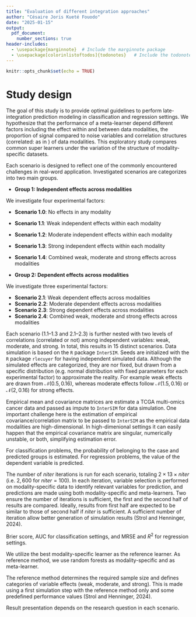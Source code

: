 ```yaml
---
title: "Evaluation of different integration approaches"
author: "Césaire Joris Kueté Fouodo"
date: "2025-01-15"
output: 
  pdf_document:
    number_sections: true
header-includes:
  - \usepackage{marginnote}  # Include the marginnote package
  - \usepackage[colorinlistoftodos]{todonotes}   # Include the todonotes package
---
```


```r
knitr::opts_chunk$set(echo = TRUE)
```

# Study design

\paragraph*{Goal} The goal of this study is to provide optimal guidelines to perform late-integration prediction modeling in classification and regression settings. We hypothesize that the performance of a meta-learner depend different factors including the effect within and between data modalities, the proportion of signal compared to noise variables and correlation structures (correlated: \texttt{yes} \texttt{no} as in \texttt{InterSIM}) of data modalities. \todo{We investigate complete and incomplete cases oder complete cases only? Should we restrict it to classification settings?} This exploratory study compares common super learners \todo{Do we need to tune hyperparameters?} under the variation of the structure of modality-specific datasets. 

\paragraph*{Simulation scenarios} Each scenario is designed to reflect one of the commonly encountered challenges in real-word application. Investigated scenarios are categorizes into two main groups.

- **Group 1: Independent effects across modalities**  

We investigate four experimental factors:

  - **Scenario 1.0**: No effects in any modality  
  - **Scenario 1.1**: Weak independent effects within each modality  
  - **Scenario 1.2**: Moderate independent effects within each modality
  - **Scenario 1.3**: Strong independent effects within each modality
  - **Scenario 1.4**: Combined weak, moderate and strong effects across modalities

- **Group 2: Dependent effects across modalities**  

We investigate three experimental factors:

  - **Scenario 2.1**: Weak dependent effects across modalities  
  - **Scenario 2.2**: Moderate dependent effects across modalities  
  - **Scenario 2.3**: Strong dependent effects across modalities
  - **Scenario 2.4**: Combined weak, moderate and strong effects across modalities

Each scenario (1.1–1.3 and 2.1–2.3) is further nested with two levels of correlations (correlated or not) among independent variables: weak, moderate, and strong. In total, this results in $15$ distinct scenarios. Data simulation is based on the `R` package `InterSIM`. Seeds are initialized with the `R` package `rlecuyer` for having independent simulated data. Although the simulated effects are categorized, they are nor fixed, but drawn from a specific distribution (e.g. normal distribution with fixed parameters for each experimental factor) to approximate the reality. For example weak effects are drawn from $\mathcal{N}(0.5, 0.16)$, whereas moderate effects follow $\mathcal{N}(1.5, 0.16)$ or $\mathcal{N}(2, 0.16)$ for strong effects.

\paragraph*{Data generating} Empirical mean and covariance matrices are estimate a TCGA multi-omics cancer data and passed as impute to `InterSIM` for data simulation. One important challenge here is the estimation of empirical covariance/correlation matrix to be passed to `InterSIM` as the empirical data modalities are high-dimensional. In high-dimenional settings it can easily happen that the empirical covariance matrix are singular, numerically unstable, or both, simplifying estimation error.

\paragraph*{Estimands} For classification problems, the probability of belonging to the case and predicted groups is estimated. For regression problems, the value of the dependent variable is predicted.

\paragraph*{Iteration} The number of $niter$ iterations is run for each scenario, totaling $2 \times 13 \times niter$ (i.e. $2,600$ for $niter = 100$). In each iteration, variable selection is performed on modality-specific data to identify relevant variables for prediction, and predictions are made using both modality-specific and meta-learners. Two ensure the number of iterations is sufficient, the first and the second half of results are compared. Ideally, results from first half are expected to be similar to those of second half if $niter$ is sufficient. A sufficient number of iteration allow better generation of simulation results (Strol and Henninger, 2024).

\paragraph*{Performance measures} Brier score, AUC for classification settings, and MRSE and $R^2$ for regression settings. \todo{To be discussed in detail with others which performance measure to use.}

\paragraph*{Modality and method references} We utilize the best modality-specific learner as the reference learner. As reference method, we use random forests as modality-specific and as meta-learner.  

\paragraph*{Sample and effect sizes} The reference method determines the required sample size and defines categories of variable effects (weak, moderate, and strong). This is made using a first simulation step with the reference method only and some predefined performance values (Strol and Henninger, 2024). 

\paragraph{results} Result presentation depends on the research question in each scenario.

